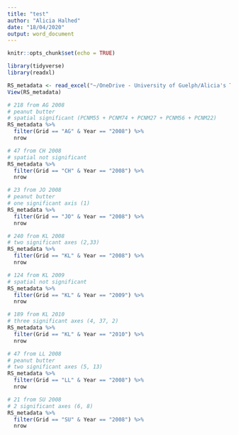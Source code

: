 ```yaml
---
title: "test"
author: "Alicia Halhed"
date: "18/04/2020"
output: word_document
---
```


```r
knitr::opts_chunk$set(echo = TRUE)
```

```r
library(tidyverse)
library(readxl)
```

```r
RS_metadata <- read_excel("~/OneDrive - University of Guelph/Alicia's Thesis/red-squirrel-data/original/metadata_all_samples.xlsx")
View(RS_metadata)
```

```r
# 218 from AG 2008
# peanut butter
# spatial significant (PCNM55 + PCNM74 + PCNM27 + PCNM56 + PCNM22)
RS_metadata %>%
  filter(Grid == "AG" & Year == "2008") %>%
  nrow
```

```r
# 47 from CH 2008
# spatial not significant
RS_metadata %>%
  filter(Grid == "CH" & Year == "2008") %>%
  nrow
```

```r
# 23 from JO 2008
# peanut butter
# one significant axis (1)
RS_metadata %>%
  filter(Grid == "JO" & Year == "2008") %>%
  nrow
```

```r
# 240 from KL 2008
# two significant axes (2,33)
RS_metadata %>%
  filter(Grid == "KL" & Year == "2008") %>%
  nrow
```

```r
# 124 from KL 2009
# spatial not significant
RS_metadata %>%
  filter(Grid == "KL" & Year == "2009") %>%
  nrow
```

```r
# 189 from KL 2010
# three significant axes (4, 37, 2)
RS_metadata %>%
  filter(Grid == "KL" & Year == "2010") %>%
  nrow
```

```r
# 47 from LL 2008
# peanut butter
# two significant axes (5, 13)
RS_metadata %>%
  filter(Grid == "LL" & Year == "2008") %>%
  nrow
```

```r
# 21 from SU 2008
# 2 significant axes (6, 8)
RS_metadata %>%
  filter(Grid == "SU" & Year == "2008") %>%
  nrow
```








